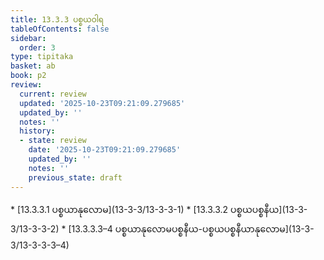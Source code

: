 ```yaml
---
title: 13.3.3 ပစ္စယဝါရ
tableOfContents: false
sidebar:
  order: 3
type: tipitaka
basket: ab
book: p2
review:
  current: review
  updated: '2025-10-23T09:21:09.279685'
  updated_by: ''
  notes: ''
  history:
  - state: review
    date: '2025-10-23T09:21:09.279685'
    updated_by: ''
    notes: ''
    previous_state: draft
---
```



<ReviewStatus review={frontmatter.review} showDetails={true} />

<HypothesisAnnotation frontmatter={frontmatter} />

<DynamicBreadcrumb />



<TableOfContents book="p2" section="13.3.3">
* [13.3.3.1 ပစ္စယာနုလောမ](13-3-3/13-3-3-1)
* [13.3.3.2 ပစ္စယပစ္စနီယ](13-3-3/13-3-3-2)
* [13.3.3.3–4 ပစ္စယာနုလောမပစ္စနီယ-ပစ္စယပစ္စနီယာနုလောမ](13-3-3/13-3-3-3–4)
</TableOfContents>